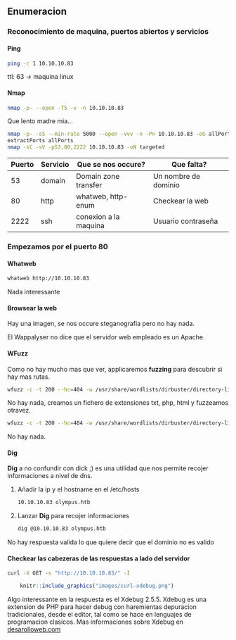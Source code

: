 ## Enumeracion {-}

### Reconocimiento de maquina, puertos abiertos y servicios {-} 

#### Ping {-}

```bash
ping -c 1 10.10.10.83
```
ttl: 63 -> maquina linux

#### Nmap {-}

```bash
nmap -p- --open -T5 -v -n 10.10.10.83
```

Que lento madre mia...

```bash
nmap -p- -sS --min-rate 5000 --open -vvv -n -Pn 10.10.10.83 -oG allPorts
extractPorts allPorts
nmap -sC -sV -p53,80,2222 10.10.10.83 -oN targeted
```

|Puerto|Servicio| Que se nos occure?    |    Que falta?      |
|------|--------|-----------------------|--------------------|
|53    |domain  |Domain zone transfer   |Un nombre de dominio|
|80    |http    |whatweb, http-enum     |Checkear la web     |
|2222  |ssh     |conexion a la maquina |Usuario contraseña  |


### Empezamos por el puerto 80 {-}

#### Whatweb {-}

```bash
whatweb http://10.10.10.83
```

Nada interessante

#### Browsear la web {-}

Hay una imagen, se nos occure steganografia pero no hay nada.

El Wappalyser no dice que el servidor web empleado es un Apache. 

#### WFuzz {-}

Como no hay mucho mas que ver, applicaremos **fuzzing** para descubrir si hay mas rutas.

```bash
wfuzz -c -t 200 --hc=404 -w /usr/share/wordlists/dirbuster/directory-list-2.3-medium.txt http://10.10.10.83/FUZZ
```

No hay nada, creamos un fichero de extensiones txt, php, html y fuzzeamos otravez.

```bash
wfuzz -c -t 200 --hc=404 -w /usr/share/wordlists/dirbuster/directory-list-2.3-medium.txt -w extensions http://10.10.10.83/FUZZ.FUZ2Z
```

No hay nada.

#### Dig {-}

**Dig** a no confundir con dick ;) es una utilidad que nos permite recojer informaciones a nivel de dns.

1. Añadir la ip y el hostname en el /etc/hosts

    ```bash
    10.10.10.83 olympus.htb
    ```

1. Lanzar **Dig** para recojer informaciones

    ```bash
    dig @10.10.10.83 olympus.htb
    ```

No hay respuesta valida lo que quiere decir que el dominio no es valido

#### Checkear las cabezeras de las respuestas a lado del servidor {-}

```bash
curl -X GET -s "http://10.10.10.83/" -I
```

```r
    knitr::include_graphics("images/curl-xdebug.png")
```

Algo interessante en la respuesta es el Xdebug 2.5.5. Xdebug es una extension de PHP para hacer debug con haremientas
depuracion tradicionales, desde el editor, tal como se hace en lenguajes de programacion clasicos. Mas informaciones sobre
Xdebug en [desarolloweb.com](https://desarrolloweb.com/articulos/que-es-instalar-configurar-xdebug.html)



